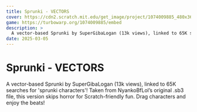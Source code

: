 ```yaml
---
title: Sprunki - VECTORS
cover: https://cdn2.scratch.mit.edu/get_image/project/1074009885_480x360.png
game: https://turbowarp.org/1074009885/embed
description: >
  A vector-based Sprunki by SuperGibaLogan (13k views), linked to 65K searches for 'sprunki characters'! Taken from NyankoBfLol’s original .sb3 file, this version skips horror for Scratch-friendly fun. Drag characters and enjoy the beats!
date: 2025-03-05
---
```


# Sprunki - VECTORS

A vector-based Sprunki by SuperGibaLogan (13k views), linked to 65K searches for 'sprunki characters'! Taken from NyankoBfLol’s original .sb3 file, this version skips horror for Scratch-friendly fun. Drag characters and enjoy the beats!
